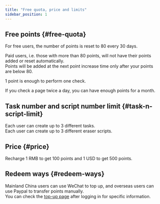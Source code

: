 ---
title: "Free quota, price and limits"
sidebar_position: 1
---
## Free points {#free-quota}
For free users, the number of points is reset to 80 every 30 days.  

Paid users, i.e. those with more than 80 points, will not have their points added or reset automatically.   
Points will be added at the next point increase time only after your points are below 80.  

1 point is enough to perform one check.  

If you check a page twice a day, you can have enough points for a month.  

## Task number and script number limit {#task-n-script-limit}  
Each user can create up to 3 different tasks.  
Each user can create up to 3 different eraser scripts.

## Price {#price}  

Recharge 1 RMB to get 100 points and 1 USD to get 500 points. 

## Redeem ways {#redeem-ways}  
Mainland China users can use WeChat to top up, and overseas users can use Paypal to transfer points manually.  
You can check the [top-up page](https://webpagemonitor.net/zh/member/redeem) after logging in for specific information.